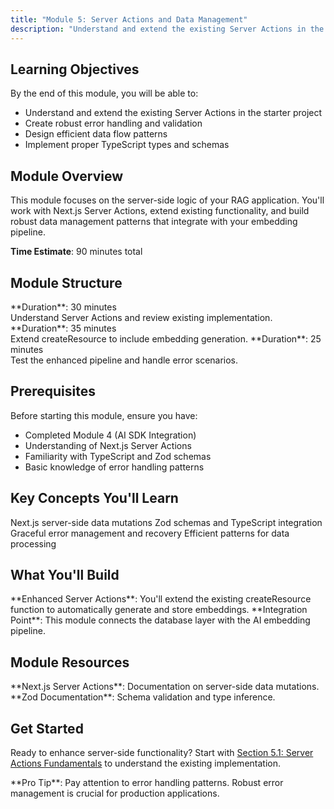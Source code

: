 ```yaml
---
title: "Module 5: Server Actions and Data Management"
description: "Understand and extend the existing Server Actions in the starter project. Create robust error handling and efficient data flow patterns."
---
```


## Learning Objectives

By the end of this module, you will be able to:

- Understand and extend the existing Server Actions in the starter project
- Create robust error handling and validation
- Design efficient data flow patterns
- Implement proper TypeScript types and schemas

## Module Overview

This module focuses on the server-side logic of your RAG application. You'll work with Next.js Server Actions, extend existing functionality, and build robust data management patterns that integrate with your embedding pipeline.

<Callout>**Time Estimate**: 90 minutes total</Callout>

## Module Structure

<Columns cols={3}>
  <Card
    title="5.1 Server Actions Fundamentals"
    icon="server"
    href="/learning-paths/rag-chatbot/module-5-1">
    **Duration**: 30 minutes
    <br />
    Understand Server Actions and review existing implementation.
  </Card>
  <Card
    title="5.2 Resource Management Enhancement"
    icon="database"
    href="/learning-paths/rag-chatbot/module-5-2">
    **Duration**: 35 minutes
    <br />
    Extend createResource to include embedding generation.
  </Card>
  <Card
    title="5.3 Testing and Validation"
    icon="check-circle"
    href="/learning-paths/rag-chatbot/module-5-3">
    **Duration**: 25 minutes
    <br />
    Test the enhanced pipeline and handle error scenarios.
  </Card>
</Columns>

## Prerequisites

Before starting this module, ensure you have:

- Completed Module 4 (AI SDK Integration)
- Understanding of Next.js Server Actions
- Familiarity with TypeScript and Zod schemas
- Basic knowledge of error handling patterns

## Key Concepts You'll Learn

<Columns cols={2}>
  <Card title="Server Actions" icon="server">
    Next.js server-side data mutations
  </Card>
  <Card title="Type Safety" icon="shield">
    Zod schemas and TypeScript integration
  </Card>
</Columns>
<Columns cols={2}>
  <Card title="Error Handling" icon="alert-triangle">
    Graceful error management and recovery
  </Card>
  <Card title="Data Flow" icon="workflow">
    Efficient patterns for data processing
  </Card>
</Columns>

## What You'll Build

<Callout type="info">
  **Enhanced Server Actions**: You'll extend the existing createResource
  function to automatically generate and store embeddings.
</Callout>

<Callout type="warning">
  **Integration Point**: This module connects the database layer with the AI
  embedding pipeline.
</Callout>

## Module Resources

<Callout type="info">
  **Next.js Server Actions**: Documentation on server-side data mutations.
</Callout>

<Callout type="info">
  **Zod Documentation**: Schema validation and type inference.
</Callout>

## Get Started

Ready to enhance server-side functionality? Start with [Section 5.1: Server Actions Fundamentals](/learning-paths/rag-chatbot/module-5-1) to understand the existing implementation.

<Callout>
  **Pro Tip**: Pay attention to error handling patterns. Robust error management
  is crucial for production applications.
</Callout>
